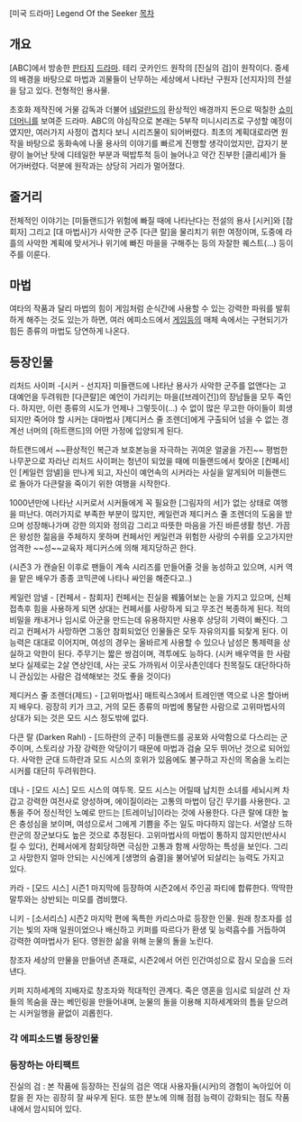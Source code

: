[미국 드라마] Legend Of the Seeker 
[[목차]]
== 개요 ==
[ABC]에서 방송한 [[판타지]] [[드라마]]. 테리 굿카인드 원작의 [진실의 검]이 원작이다. 중세의 배경을 바탕으로 마법과 괴물들이 난무하는 세상에서 나타난 구원자 [선지자]의 전설을 담고 있다. 전형적인 용사물.

초호화 제작진에 거물 감독과 더불어 [[네덜란드]]의 환상적인 배경까지 돈으로 떡칠한 [[쇼미더머니]]를 보여준 드라마. ABC의 야심작으로 본래는 5부작 미니시리즈로 구성할 예정이였지만, 여러가지 사정이 겹치다 보니 시리즈물이 되어버렸다. 최초의 계획대로라면 원작을 바탕으로 동화속에 나올 용사의 이야기를 빠르게 진행할 생각이었지만, 갑자기 분량이 늘어난 탓에 디테일한 부분과 떡밥투척 등이 늘어나고 약간 진부한 [클리셰]가 들어가버렸다. 덕분에 원작과는 상당히 거리가 멀어졌다.

== 줄거리 ==
전체적인 이야기는 [미들랜드]가 위험에 빠질 때에 나타난다는 전설의 용사 [시커]와 [참회자] 그리고 [대 마법사]가 사악한 군주 [다큰 랄]을 물리치기 위한 여정이며, 도중에 라흘의 사악한 계획에 맞서거나 위기에 빠진 마을을 구해주는 등의 자잘한 퀘스트(...) 등이 주를 이룬다.

== 마법 ==
여타의 작품과 달리 마법의 힘이 게임처럼 순식간에 사용할 수 있는 강력한 파워를 발휘하게 해주는 것도 있는가 하면, 여러 에피소드에서 [[게임]]등의 매체 속에서는 구현되기가 힘든 종류의 마법도 당연하게 나온다.

== 등장인물 ==
리처드 사이퍼 -[시커 - 선지자] 
미들랜드에 나타난 용사가 사악한 군주를 없앤다는 고대예언을 두려워한 [다큰랄]은 예언이 가리키는 마을([브레이건])의 장남들을 모두 죽인다. 하지만, 이런 종류의 시도가 언제나 그렇듯이(...) 수 없이 많은 무고한 아이들이 희생되지만 죽어야 할 시커는 대마법사 [제디커스 줄 조렌더]에게 구출되어 넘을 수 없는 경계선 너머의 [하트랜드]의 어떤 가정에 입양되게 된다. 

하트랜드에서 ~~환상적인 복근과 보호본능을 자극하는 귀여운 얼굴을 가진~~ 평범한 나무꾼으로 자라난 리처드 사이퍼는 청년이 되었을 때에 미들랜드에서 찾아온 [컨페서]인 [케일런 암넬]을 만나게 되고, 자신이 예언속의 시커라는 사실을 알게되어 미들랜드로 돌아가 다큰랄을 죽이기 위한 여행을 시작한다. 

1000년만에 나타난 시커로서 시커들에게 꼭 필요한 [그림자의 서]가 없는 상태로 여행을 떠난다. 여러가지로 부족한 부분이 많지만, 케일런과 제디커스 줄 조렌더의 도움을 받으며 성장해나가며 강한 의지와 정의감 그리고 따뜻한 마음을 가진 바른생활 청년. 가끔은 왕성한 젊음을 주체하지 못하며 컨페서인 케일런과 위험한 사랑의 수위를 오고가지만 엄격한 ~~성~~교육자 제디커스에 의해 제지당하곤 한다.

(시즌3 가 캔슬된 이후로 팬들이 계속 시리즈를 만들어줄 것을 농성하고 있으며, 시커 역을 맡은 배우가 종종 코믹콘에 나타나 싸인을 해준다고..)

케일런 암넬 - [컨페서 - 참회자]
컨페서는 진실을 꿰뚫어보는 눈을 가지고 있으며, 신체접촉후 힘을 사용하게 되면 상대는 컨페서를 사랑하게 되고 무조건 복종하게 된다. 적의 비밀을 캐내거나 임시로 아군을 만드는데 유용하지만 사용후 상당히 기력이 빠진다. 그리고 컨페서가 사망하면 그동안 참회되었던 인물들은 모두 자유의지를 되찾게 된다. 이 능력은 대대로 이어지며, 여성의 경우는 올바르게 사용할 수 있으나 남성은 통제력을 상실하고 악한이 된다. 주무기는 짧은 쌍검이며, 격투에도 능하다. (시커 배우역을 한 사람보다 실제로는 2살 연상인데, 사는 곳도 가까워서 이웃사촌인데다 친목질도 대단하다하니 관심있는 사람은 검색해보는 것도 좋을 것이다)

제디커스 줄 조렌더(제드) - [고위마법사]
매트릭스3에서 트레인맨 역으로 나온 할아버지 배우다. 굉장히 키가 크고, 거의 모든 종류의 마법에 통달한 사람으로 고위마법사의 상대가 되는 것은 모드 시스 정도밖에 없다.

다큰 랄 (Darken Rahl) - [드하란의 군주]
미들랜드를 공포와 사악함으로 다스리는 군주이며, 스토리상 가장 강력한 악당이기 때문에 마법과 검술 모두 뛰어난 것으로 되어있다. 사악한 군대 드하란과 모드 시스의 호위가 있음에도 불구하고 자신의 목숨을 노리는 시커를 대단히 두려워한다.

데나 - [모드 시스]
모드 시스의 여두목. 모드 시스는 어릴때 납치한 소녀를 세뇌시켜 차갑고 강력한 여전사로 양성하며, 에이질이라는 고통의 마법이 담긴 무기를 사용한다. 고통을 주어 정신적인 노예로 만드는 [트레이닝]이라는 것에 사용한다. 다큰 랄에 대한 높은 충성심을 보이며, 여성으로서 그에게 기쁨을 주는 일도 마다하지 않는다. 서열상 드하란군의 장군보다도 높은 것으로 추정된다. 고위마법사의 마법이 통하지 않지만(반사시킬 수 있다), 컨페서에게 참회당하면 극심한 고통과 함께 사망하는 특성을 보인다. 그리고 사망한지 얼마 안되는 시신에게 [생명의 숨결]을 불어넣어 되살리는 능력도 가지고 있다.

카라 - [모드 시스]
시즌1 마지막에 등장하여 시즌2에서 주인공 파티에 합류한다. 딱딱한 말투와는 상반되는 미모를 겸비했다.

니키 - [소서리스]
시즌2 마지막 편에 독특한 카리스마로 등장한 인물. 원래 창조자를 섬기는 빛의 자매 일원이었으나 배신하고 키퍼를 따르다가 환생 및 능력흡수를 거듭하여 강력한 여마법사가 된다. 영원한 삶을 위해 눈물의 돌을 노린다.

창조자
세상의 만물을 만들어낸 존재로, 시즌2에서 어린 인간여성으로 잠시 모습을 드러낸다.

키퍼
지하세계의 지배자로 창조자와 적대적인 관계다. 죽은 영혼을 임시로 되살려 산 자들의 목숨을 끊는 베인링을 만들어내며, 눈물의 돌을 이용해 지하세계와의 틈을 닫으려는 시커일행을 끝없이 괴롭힌다.
=== 각 에피소드별 등장인물 ===

=== 등장하는 아티팩트 ===
진실의 검 : 본 작품에 등장하는 진실의 검은 역대 사용자들(시커)의 경험이 녹아있어 이 칼을 쥔 자는 굉장히 잘 싸우게 된다. 또한 분노에 의해 점점 능력이 강화되는 점도 작품내에서 암시되어 있다.
